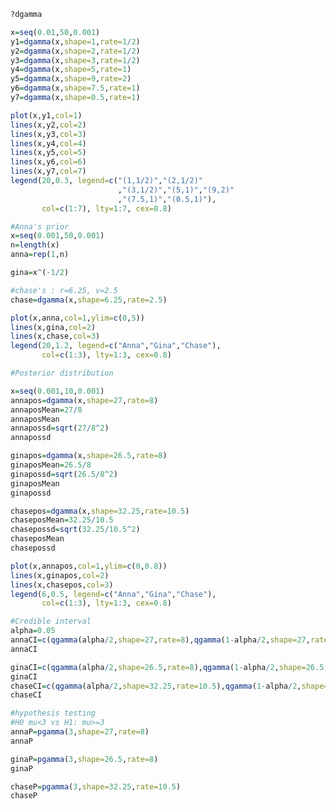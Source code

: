 ```r
?dgamma
```

```r
x=seq(0.01,50,0.001)
y1=dgamma(x,shape=1,rate=1/2)
y2=dgamma(x,shape=2,rate=1/2)
y3=dgamma(x,shape=3,rate=1/2)
y4=dgamma(x,shape=5,rate=1)
y5=dgamma(x,shape=9,rate=2)
y6=dgamma(x,shape=7.5,rate=1)
y7=dgamma(x,shape=0.5,rate=1)
```

```r
plot(x,y1,col=1)
lines(x,y2,col=2)
lines(x,y3,col=3)
lines(x,y4,col=4)
lines(x,y5,col=5)
lines(x,y6,col=6)
lines(x,y7,col=7)
legend(20,0.3, legend=c("(1,1/2)","(2,1/2)" 
                        ,"(3,1/2)","(5,1)","(9,2)"
                        ,"(7.5,1)","(0.5,1)"),
       col=c(1:7), lty=1:7, cex=0.8)
```

```r
#Anna's prior
x=seq(0.001,50,0.001)
n=length(x)
anna=rep(1,n)
```

```r
gina=x^(-1/2)
```

```r
#chase's : r=6.25, v=2.5
chase=dgamma(x,shape=6.25,rate=2.5)
```

```r
plot(x,anna,col=1,ylim=c(0,5))
lines(x,gina,col=2)
lines(x,chase,col=3)
legend(20,1.2, legend=c("Anna","Gina","Chase"),
       col=c(1:3), lty=1:3, cex=0.8)
```

```r
#Posterior distribution

x=seq(0.001,10,0.001)
annapos=dgamma(x,shape=27,rate=8)
annaposMean=27/8
annaposMean
annapossd=sqrt(27/8^2)
annapossd
```

```r
ginapos=dgamma(x,shape=26.5,rate=8)
ginaposMean=26.5/8
ginapossd=sqrt(26.5/8^2)
ginaposMean
ginapossd
```

```r
chasepos=dgamma(x,shape=32.25,rate=10.5)
chaseposMean=32.25/10.5
chasepossd=sqrt(32.25/10.5^2)
chaseposMean
chasepossd
```

```r
plot(x,annapos,col=1,ylim=c(0,0.8))
lines(x,ginapos,col=2)
lines(x,chasepos,col=3)
legend(6,0.5, legend=c("Anna","Gina","Chase"),
       col=c(1:3), lty=1:3, cex=0.8)
```

```r
#Credible interval
alpha=0.05
annaCI=c(qgamma(alpha/2,shape=27,rate=8),qgamma(1-alpha/2,shape=27,rate=8))
annaCI
```

```r
ginaCI=c(qgamma(alpha/2,shape=26.5,rate=8),qgamma(1-alpha/2,shape=26.5,rate=8))
ginaCI
chaseCI=c(qgamma(alpha/2,shape=32.25,rate=10.5),qgamma(1-alpha/2,shape=32.25,rate=10.5))
chaseCI
```

```r
#hypothesis testing
#H0 mu<3 vs H1: mu>=3
annaP=pgamma(3,shape=27,rate=8)
annaP

ginaP=pgamma(3,shape=26.5,rate=8)
ginaP

chaseP=pgamma(3,shape=32.25,rate=10.5)
chaseP
```



